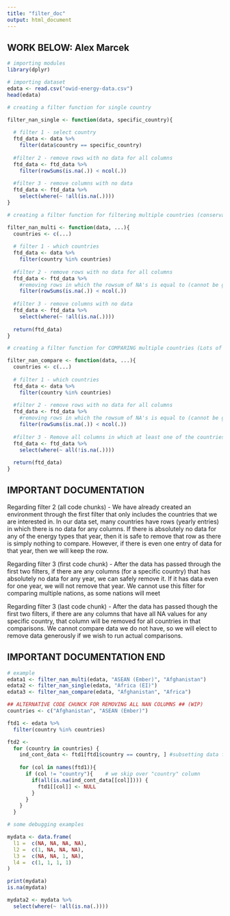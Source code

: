 ---
title: "filter_doc"
output: html_document
---

## WORK BELOW: Alex Marcek
```{r}
# importing modules
library(dplyr)
```


```{r}
# importing dataset
edata <- read.csv("owid-energy-data.csv")
head(edata)
```
```{r}
# creating a filter function for single country

filter_nan_single <- function(data, specific_country){
  
  # filter 1 - select country
  ftd_data <- data %>% 
    filter(data$country == specific_country)
  
  #filter 2 - remove rows with no data for all columns
  ftd_data <- ftd_data %>%
    filter(rowSums(is.na(.)) < ncol(.))
  
  #filter 3 - remove columns with no data
  ftd_data <- ftd_data %>%
    select(where(~ !all(is.na(.))))
}
```


```{r}
# creating a filter function for filtering multiple countries (conservative with NAN removal)

filter_nan_multi <- function(data, ...){
  countries <- c(...)
  
  # filter 1 - which countries
  ftd_data <- data %>%
    filter(country %in% countries)
  
  #filter 2 - remove rows with no data for all columns
  ftd_data <- ftd_data %>%
    #removing rows in which the rowsum of NA's is equal to (cannot be greater than) the number of columns (all cols in row are NA)
    filter(rowSums(is.na(.)) < ncol(.)) 
  
  #filter 3 - remove columns with no data
  ftd_data <- ftd_data %>%
    select(where(~ !all(is.na(.))))
  
  return(ftd_data)
}
```

```{r}
# creating a filter function for COMPARING multiple countries (Lots of NAN removal)

filter_nan_compare <- function(data, ...){
  countries <- c(...)
  
  # filter 1 - which countries
  ftd_data <- data %>%
    filter(country %in% countries)
  
  #filter 2 - remove rows with no data for all columns
  ftd_data <- ftd_data %>%
    #removing rows in which the rowsum of NA's is equal to (cannot be greater than) the number of columns (all cols in row are NA)
    filter(rowSums(is.na(.)) < ncol(.)) 
  
  #filter 3 - Remove all columns in which at least one of the countries has all NAN for that column
  ftd_data <- ftd_data %>%
    select(where(~ all(!is.na(.))))
  
  return(ftd_data)
}
```

## IMPORTANT DOCUMENTATION ## 
Regarding filter 2 (all code chunks) - We have already created an environment through the first filter that only includes the countries that we are interested in. In our data set, many countries have rows (yearly entries) in which there is no data for any columns. If there is absolutely no data for any of the energy types that year, then it is safe to remove that row as there is simply nothing to compare. However, if there is even one entry of data for that year, then we will keep the row. 

Regarding filter 3 (first code chunk) - After the data has passed through the first two filters, if there are any columns (for a specific country) that has absolutely no data for any year, we can safely remove it. If it has data even for one year, we will not remove that year. We cannot use this filter for comparing multiple nations, as some nations will meet

Regarding filter 3 (last code chunk) - After the data has passed though the first two filters, if there are any columns that have all NA values for any specific country, that column will be removed for all countries in that comparisons. We cannot compare data we do not have, so we will elect to remove data generously if we wish to run actual comparisons. 

## IMPORTANT DOCUMENTATION END ##

```{r}
# example
edata1 <- filter_nan_multi(edata, "ASEAN (Ember)", "Afghanistan")
edata2 <- filter_nan_single(edata, "Africa (EI)")
edata3 <- filter_nan_compare(edata, "Afghanistan", "Africa")
```

```{r}
## ALTERNATIVE CODE CHUNCK FOR REMOVING ALL NAN COLUMNS ## (WIP) 
countries <- c("Afghanistan", "ASEAN (Ember)")

ftd1 <- edata %>%
  filter(country %in% countries)

ftd2 <- 
  for (country in countries) {
    ind_cont_data <- ftd1[ftd1$country == country, ] #subsetting data for individual specified country
    
    for (col in names(ftd1)){
      if (col != "country"){    # we skip over "country" column
        if(all(is.na(ind_cont_data[[col]]))) {
          ftd1[[col]] <- NULL
        }
      }
    }
  }
```

```{r}
# some debugging examples

mydata <- data.frame(
  l1 =  c(NA, NA, NA, NA),
  l2 =  c(1, NA, NA, NA),
  l3 =  c(NA, NA, 1, NA),
  l4 =  c(1, 1, 1, 1)
)

print(mydata)
is.na(mydata)

mydata2 <- mydata %>%
  select(where(~ !all(is.na(.))))
```